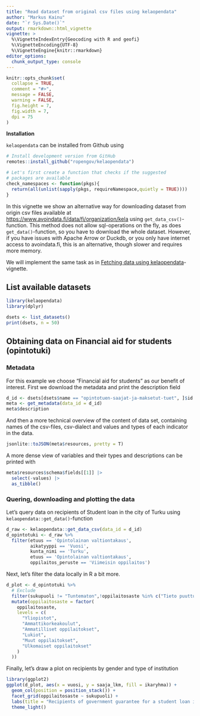 ```yaml
---
title: "Read dataset from original csv files using kelaopendata"
author: "Markus Kainu"
date: "`r Sys.Date()`"
output: rmarkdown::html_vignette
vignette: >
  %\VignetteIndexEntry{Geocoding with R and geofi}
  %\VignetteEncoding{UTF-8}
  %\VignetteEngine{knitr::rmarkdown}
editor_options: 
  chunk_output_type: console
---
```


```r
knitr::opts_chunk$set(
  collapse = TRUE,
  comment = "#>",
  message = FALSE, 
  warning = FALSE,
  fig.height = 7,  
  fig.width = 7,
  dpi = 75
)
```


**Installation**

`kelaopendata` can be installed from Github using

```r
# Install development version from GitHub
remotes::install_github("ropengov/kelaopendata")
```

```r
# Let's first create a function that checks if the suggested 
# packages are available
check_namespaces <- function(pkgs){
  return(all(unlist(sapply(pkgs, requireNamespace,quietly = TRUE))))
}
```

In this vignette we show an alternative way for downloading dataset from origin csv files available at <https://www.avoindata.fi/data/fi/organization/kela> using `get_data_csv()`-function. This method does not allow sql-operations on the fly, as does `get_data()`-function, so you have to download the whole dataset. However, if you have issues with Apache Arrow or Duckdb, or you only have internet access to avoindata.fi, this is an alternative, though slower and requires more memory.

We will implement the same task as in [Fetching data using kelaopendata](https://ropengov.github.io/kelaopendata/articles/read_data.html)-vignette.


## List available datasets

```r
library(kelaopendata)
library(dplyr)

dsets <- list_datasets()
print(dsets, n = 50)
```

## Obtaining data on Financial aid for students (opintotuki)

### Metadata

For this example we choose "Financial aid for students" as our benefit of interest.  First we download the metadata and print the description field

```r
d_id <- dsets[dsets$name == "opintotuen-saajat-ja-maksetut-tuet", ]$id
meta <- get_metadata(data_id = d_id)
meta$description
```

And then a more technical overview of the content of data set, containing names of the csv-files, csv-dialect and values and types of each indicator in the data. 

```r
jsonlite::toJSON(meta$resources, pretty = T)
```

A more dense view of variables and their types and descriptions can be printed with

```r
meta$resources$schema$fields[[1]] |>
  select(-values) |>
  as_tibble()
```




### Quering, downloading and plotting the data

Let's query data on recipients of Student loan in the city of Turku using `kelaopendata::get_data()`-function

```r
d_raw <- kelaopendata::get_data_csv(data_id = d_id)
d_opintotuki <- d_raw %>% 
  filter(etuus == 'Opintolainan valtiontakaus',
         aikatyyppi == 'Vuosi',
         kunta_nimi == 'Turku',
         etuus == 'Opintolainan valtiontakaus',
         oppilaitos_peruste == 'Viimeisin oppilaitos')
```

Next, let's filter the data locally in R a bit more.

```r
d_plot <- d_opintotuki %>%
  # Exclude
  filter(sukupuoli != "Tuntematon",!oppilaitosaste %in% c("Tieto puuttuu", "Yhteensä")) %>%
  mutate(oppilaitosaste = factor(
    oppilaitosaste,
    levels = c(
      "Yliopistot",
      "Ammattikorkeakoulut",
      "Ammatilliset oppilaitokset",
      "Lukiot",
      "Muut oppilaitokset",
      "Ulkomaiset oppilaitokset"
    )
  ))
```


Finally, let's draw a plot on recipients by gender and type of institution


```r
library(ggplot2)
ggplot(d_plot, aes(x = vuosi, y = saaja_lkm, fill = ikaryhma)) +
  geom_col(position = position_stack()) +
  facet_grid(oppilaitosaste ~ sukupuoli) +
  labs(title = "Recipients of government guarantee for a student loan in\nthe city of Turku in 2004 to 2024 by gender and type of institution") +
  theme_light()
```


